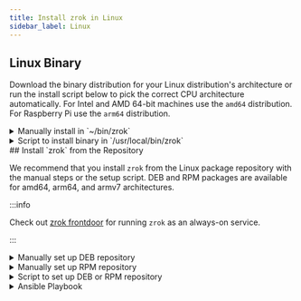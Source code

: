 ```yaml
---
title: Install zrok in Linux
sidebar_label: Linux
---
```



## Linux Binary

<AssetsProvider>
  <div className={styles.downloadContainer}>
    <DownloadCard
      osName="Linux"
      osLogo="/img/logo-linux.svg"
    />
  </div>
</AssetsProvider>

Download the binary distribution for your Linux distribution's architecture or run the install script below to pick the correct CPU architecture automatically. For Intel and AMD 64-bit machines use the `amd64` distribution. For Raspberry Pi use the `arm64` distribution.

<Details>
<summary>Manually install in `~/bin/zrok`</summary>

1. Unarchive the distribution in a temporary directory.

    ```text
    mkdir /tmp/zrok && tar -xf ./zrok*linux*.tar.gz -C /tmp/zrok
    ```

1. Install the `zrok` executable.

    ```text
    mkdir -p ~/bin && install /tmp/zrok/zrok ~/bin/
    ```

1. Add `~/bin` to your shell's executable search path. Optionally add this to your ~/.zshenv to persist the change.

    ```text
    PATH=~/bin:$PATH
    ```

1. With the `zrok` executable in your path, you can then execute the `zrok` command from your shell:

    ```text
    zrok version
    ```

    ```buttonless title="Output"
                   _    
     _____ __ ___ | | __
    |_  / '__/ _ \| |/ /
     / /| | | (_) |   < 
    /___|_|  \___/|_|\_\
    
    v0.4.0 [c889005]
    ```

</Details>

<Details>
<summary>Script to install binary in `/usr/local/bin/zrok`</summary>

This script auto-selects the correct architecture and may be helpful for Raspberry Pi users.

```text
cd $(mktemp -d);

ZROK_VERSION=$(
  curl -sSf https://api.github.com/repos/openziti/zrok/releases/latest \
  | jq -r '.tag_name'
);

case $(uname -m) in
  x86_64)         GOXARCH=amd64
  ;;
  aarch64|arm64)  GOXARCH=arm64
  ;;
  arm*)           GOXARCH=arm
  ;;
  *)              echo "ERROR: unknown arch '$(uname -m)'" >&2
                  exit 1
  ;;
esac;

curl -sSfL \
  "https://github.com/openziti/zrok/releases/download/${ZROK_VERSION}/zrok_${ZROK_VERSION#v}_linux_${GOXARCH}.tar.gz" \
  | tar -xz -f -;

sudo install -o root -g root ./zrok /usr/local/bin/;

zrok version;
```

</Details>
## Install `zrok` from the Repository

We recommend that you install `zrok` from the Linux package repository with the manual steps or the setup script. DEB and RPM packages are available for amd64, arm64, and armv7 architectures.

:::info

Check out [zrok frontdoor](/guides/frontdoor.mdx?os=Linux) for running `zrok` as an always-on service.

:::

<Details>
<summary>Manually set up DEB repository</summary>

```text
(set -euo pipefail;

curl -sSLf https://get.openziti.io/tun/package-repos.gpg \
| sudo gpg --dearmor --output /usr/share/keyrings/openziti.gpg;
sudo chmod a+r /usr/share/keyrings/openziti.gpg;

sudo tee /etc/apt/sources.list.d/openziti-release.list >/dev/null <<EOF;
deb [signed-by=/usr/share/keyrings/openziti.gpg] https://packages.openziti.org/zitipax-openziti-deb-stable debian main
EOF

sudo apt update;
sudo apt install zrok;
zrok version;
)
```

</Details>

<Details>
<summary>Manually set up RPM repository</summary>

```text
(set -euo pipefail;

sudo tee /etc/yum.repos.d/openziti-release.repo >/dev/null <<\EOF;
[OpenZitiRelease]
name=OpenZiti Release
baseurl=https://packages.openziti.org/zitipax-openziti-rpm-stable/redhat/$basearch
enabled=1
gpgcheck=0
gpgkey=https://packages.openziti.org/zitipax-openziti-rpm-stable/redhat/$basearch/repodata/repomd.xml.key
repo_gpgcheck=1
EOF

sudo dnf update;
sudo dnf install zrok;
zrok version;
)
```

</Details>

<Details>
<summary>Script to set up DEB or RPM repository</summary>

1. Download the zrok install script.

    ```text
    curl -sSLfo ./zrok-install.bash https://get.openziti.io/install.bash
    ```

1. Inspect the script to ensure it is suitable to run as root on your system.

    ```text
    less ./zrok-install.bash
    ```

1. Run the script as root to add the package repo and install the `zrok` package.

    ```text
    sudo bash ./zrok-install.bash zrok
    ```

</Details>

<Details>
<summary>Ansible Playbook</summary>

<ConcatenateYamlSnippets
  title="Set up package repository and install zrok">
{AnsibleRepoSetup}
{`
- name: Install zrok package
  gather_facts: false
  hosts: all 
  become: true
  tasks:
  - name: Install zrok
    ansible.builtin.package:
      name: zrok
      state: present
`}
</ConcatenateYamlSnippets>

</Details>
